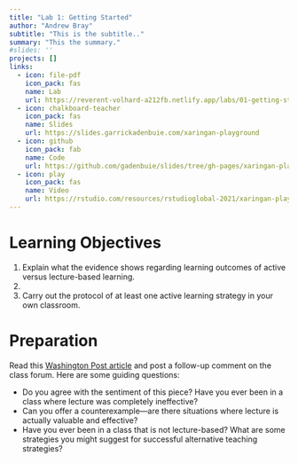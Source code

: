 ```yaml
---
title: "Lab 1: Getting Started"
author: "Andrew Bray"
subtitle: "This is the subtitle.."
summary: "This the summary."
#slides: ''
projects: []
links:
  - icon: file-pdf
    icon_pack: fas
    name: Lab
    url: https://reverent-volhard-a212fb.netlify.app/labs/01-getting-started/gettin-started.pdf
  - icon: chalkboard-teacher
    icon_pack: fas
    name: Slides
    url: https://slides.garrickadenbuie.com/xaringan-playground
  - icon: github
    icon_pack: fab
    name: Code
    url: https://github.com/gadenbuie/slides/tree/gh-pages/xaringan-playground
  - icon: play
    icon_pack: fas
    name: Video
    url: https://rstudio.com/resources/rstudioglobal-2021/xaringan-playground-using-xaringan-to-learn-web-development/
---
```


# Learning Objectives

1. Explain what the evidence shows regarding learning outcomes of active versus lecture-based learning.
2. 
3. Carry out the protocol of at least one active learning strategy in your own classroom.

# Preparation

Read this [Washington Post article](https://www.washingtonpost.com/news/answer-sheet/wp/2017/07/11/it-puts-kids-to-sleep-but-teachers-keep-lecturing-anyway-heres-what-to-do-about-it/) and post a follow-up comment on the class forum. Here are some guiding questions:

- Do you agree with the sentiment of this piece? Have you ever been in a class where lecture was completely ineffective?
- Can you offer a counterexample—are there situations where lecture is actually valuable and effective?
- Have you ever been in a class that is not lecture-based? What are some strategies you might suggest for successful alternative teaching strategies?

